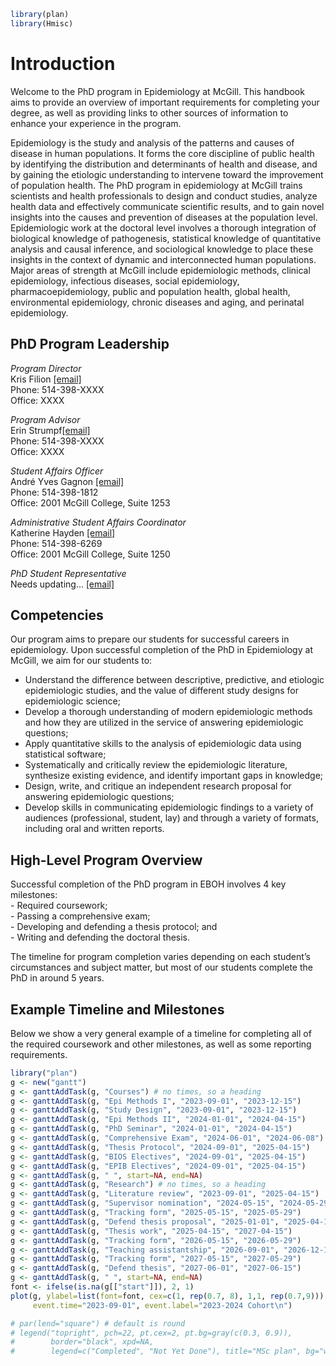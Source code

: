 ```r
library(plan)
library(Hmisc)
```
# Introduction

Welcome to the PhD program in Epidemiology at McGill. This handbook aims to provide an overview of important requirements for completing your degree, as well as providing links to other sources of information to enhance your experience in the program.

Epidemiology is the study and analysis of the patterns and causes of disease in human populations. It forms the core discipline of public health by identifying the distribution and determinants of health and disease, and by gaining the etiologic understanding to intervene toward the improvement of population health. The PhD program in epidemiology at McGill trains scientists and health professionals to design and conduct studies, analyze health data and effectively communicate scientific results, and to gain novel insights into the causes and prevention of diseases at the population level. Epidemiologic work at the doctoral level involves a thorough integration of biological knowledge of pathogenesis, statistical knowledge of quantitative analysis and causal inference, and sociological knowledge to place these insights in the context of dynamic and interconnected human populations. Major areas of strength at McGill include epidemiologic methods, clinical epidemiology, infectious diseases, social epidemiology, pharmacoepidemiology, public and population health, global health, environmental epidemiology, chronic diseases and aging, and perinatal epidemiology.

## PhD Program Leadership

*Program Director*    
Kris Filion [[email]](mailto:kristian.filion@mcgill.ca)  
Phone: 514-398-XXXX  
Office: XXXX

*Program Advisor*  
Erin Strumpf[[email]](mailto:erin.strumpf@mcgill.ca)  
Phone: 514-398-XXXX  
Office: XXXX

*Student Affairs Officer*  
André Yves Gagnon [[email]](mailto:gradadmin.eboh@mcgill.ca)  
Phone: 514-398-1812  
Office: 2001 McGill College, Suite 1253

*Administrative Student Affairs Coordinator*  
Katherine Hayden [[email]](mailto:gradcoord2.eboh@mcgill.ca)    
Phone: 514-398-6269  
Office: 2001 McGill College, Suite 1250

*PhD Student Representative*  
Needs updating... [[email]](mailto:firstname.lastname@mail.mcgill.ca)  

## Competencies
Our program aims to prepare our students for successful careers in epidemiology. Upon successful completion of the PhD in Epidemiology at McGill, we aim for our students to: 

- Understand the difference between descriptive, predictive, and etiologic epidemiologic studies, and the value of different study designs for epidemiologic science;
- Develop a thorough understanding of modern epidemiologic methods and how they are utilized in the service of answering epidemiologic questions;
- Apply quantitative skills to the analysis of epidemiologic data using statistical software;
- Systematically and critically review the epidemiologic literature, synthesize existing evidence, and identify important gaps in knowledge;
- Design, write, and critique an independent research proposal for answering epidemiologic questions;
- Develop skills in communicating epidemiologic findings to a variety of audiences (professional, student, lay) and through a variety of formats, including oral and written reports.

## High-Level Program Overview
Successful completion of the PhD program in EBOH involves 4 key milestones:  
- Required coursework;  
- Passing a comprehensive exam;  
- Developing and defending a thesis protocol; and  
- Writing and defending the doctoral thesis.  

The timeline for program completion varies depending on each student's circumstances and subject matter, but most of our students complete the PhD in around 5 years. 

## Example Timeline and Milestones
Below we show a very general example of a timeline for completing all of the required coursework and other milestones, as well as some reporting requirements. 

```r
library("plan")
g <- new("gantt")
g <- ganttAddTask(g, "Courses") # no times, so a heading
g <- ganttAddTask(g, "Epi Methods I", "2023-09-01", "2023-12-15")
g <- ganttAddTask(g, "Study Design", "2023-09-01", "2023-12-15")
g <- ganttAddTask(g, "Epi Methods II", "2024-01-01", "2024-04-15")
g <- ganttAddTask(g, "PhD Seminar", "2024-01-01", "2024-04-15")
g <- ganttAddTask(g, "Comprehensive Exam", "2024-06-01", "2024-06-08")
g <- ganttAddTask(g, "Thesis Protocol", "2024-09-01", "2025-04-15")
g <- ganttAddTask(g, "BIOS Electives", "2024-09-01", "2025-04-15")
g <- ganttAddTask(g, "EPIB Electives", "2024-09-01", "2025-04-15")
g <- ganttAddTask(g, " ", start=NA, end=NA)
g <- ganttAddTask(g, "Research") # no times, so a heading
g <- ganttAddTask(g, "Literature review", "2023-09-01", "2025-04-15")
g <- ganttAddTask(g, "Supervisor nomination", "2024-05-15", "2024-05-29")
g <- ganttAddTask(g, "Tracking form", "2025-05-15", "2025-05-29")
g <- ganttAddTask(g, "Defend thesis proposal", "2025-01-01", "2025-04-15")
g <- ganttAddTask(g, "Thesis work", "2025-04-15", "2027-04-15")
g <- ganttAddTask(g, "Tracking form", "2026-05-15", "2026-05-29")
g <- ganttAddTask(g, "Teaching assistantship", "2026-09-01", "2026-12-15")
g <- ganttAddTask(g, "Tracking form", "2027-05-15", "2027-05-29")
g <- ganttAddTask(g, "Defend thesis", "2027-06-01", "2027-06-15")
g <- ganttAddTask(g, " ", start=NA, end=NA)
font <- ifelse(is.na(g[["start"]]), 2, 1)
plot(g, ylabel=list(font=font, cex=c(1, rep(0.7, 8), 1,1, rep(0.7,9))),
     event.time="2023-09-01", event.label="2023-2024 Cohort\n")

# par(lend="square") # default is round
# legend("topright", pch=22, pt.cex=2, pt.bg=gray(c(0.3, 0.9)),
#        border="black", xpd=NA,
#        legend=c("Completed", "Not Yet Done"), title="MSc plan", bg="white")
```
